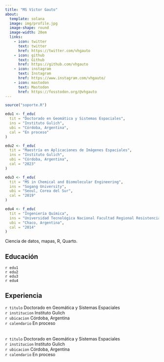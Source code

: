 ```yaml
---
title: "MS Víctor Gauto"
about:
  template: solana
  image: img/profile.jpg
  image-shape: round
  image-width: 20em
  links:
    - icon: twitter
      text: twitter
      href: https://twitter.com/vhgauto
    - icon: github
      text: Github
      href: https://github.com/vhgauto
    - icon: instagram
      text: Instagram
      href: https://www.instagram.com/vhgauto/
    - icon: mastodon
      text: Mastodon
      href: https://fosstodon.org/@vhgauto
---
```


```r

source("soporte.R")

edu1 <- f_edu(
  tit = "Doctorado en Geomática y Sistemas Espaciales",
  ins = "Instituto Gulich",
  ubi = "Córdoba, Argentina",
  cal = "En proceso"
)

edu2 <- f_edu(
  tit = "Maestría en Aplicaciones de Imágenes Espaciales",
  ins = "Instituto Gulich",
  ubi = "Córdoba, Argentina",
  cal = "2023"
)

edu3 <- f_edu(
  tit = "MS in Chemical and Biomolecular Engineering",
  ins = "Sogang University",
  ubi = "Seoul, Corea del Sur",
  cal = "2019"
)

edu4 <- f_edu(
  tit = "Ingeniería Química",
  ins = "Universidad Tecnológica Nacional Facultad Regional Resistencia",
  ubi = "Chaco, Argentina",
  cal = "2014"
)
```

Ciencia de datos, mapas, R, Quarto.

## Educación

`r edu1`
<br>
`r edu2`
<br>
`r edu3`
<br>
`r edu4`

## Experiencia

`r titulo` Doctorado en Geomática y Sistemas Espaciales<br>
`r institucion` Instituto Gulich<br>
`r ubicacion` Córdoba, Argentina<br>
`r calendario` En proceso<br>
<br>
<br>
`r titulo` Doctorado en Geomática y Sistemas Espaciales<br>
`r institucion` Instituto Gulich<br>
`r ubicacion` Córdoba, Argentina<br>
`r calendario` En proceso<br>

